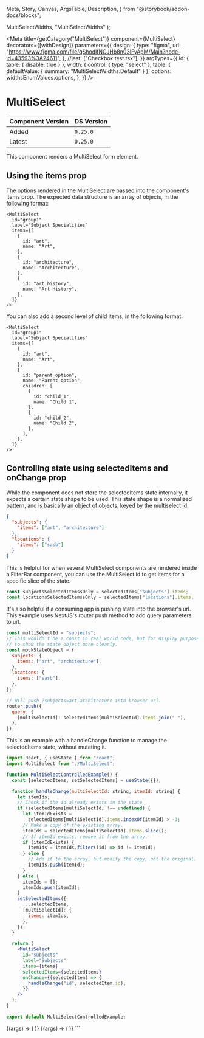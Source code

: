   Meta,
  Story,
  Canvas,
  ArgsTable,
  Description,
} from "@storybook/addon-docs/blocks";

  MultiSelectWidths,
  "MultiSelectWidths"
);

<Meta
  title={getCategory("MultiSelect")}
  component={MultiSelect}
  decorators={[withDesign]}
  parameters={{
    design: {
      type: "figma",
      url: "https://www.figma.com/file/qShodlfNCJHb8n03IFyApM/Main?node-id=43593%3A24611",
    },
    //jest: ["Checkbox.test.tsx"],
  }}
  argTypes={{
    id: { table: { disable: true } },
    width: {
      control: { type: "select" },
      table: { defaultValue: { summary: "MultiSelectWidths.Default" } },
      options: widthsEnumValues.options,
    },
  }}
/>

# MultiSelect

| Component Version | DS Version |
| ----------------- | ---------- |
| Added             | `0.25.0`   |
| Latest            | `0.25.0`   |

<Description of={MultiSelect} />

This component renders a MultiSelect form element.

## Using the items prop

The options rendered in the MultiSelect are passed into the component's items prop.
The expected data structure is an array of objects, in the following format:

```tsx
<MultiSelect
  id="group1"
  label="Subject Specialities"
  items={[
    {
      id: "art",
      name: "Art",
    },
    {
      id: "architecture",
      name: "Architecture",
    },
    {
      id: "art_history",
      name: "Art History",
    },
  ]}
/>
```

You can also add a second level of child items, in the following format:

```tsx
<MultiSelect
  id="group1"
  label="Subject Specialities"
  items={[
    {
      id: "art",
      name: "Art",
    },
    {
      id: "parent_option",
      name: "Parent option",
      children: [
        {
          id: "child_1",
          name: "Child 1",
        },
        {
          id: "child_2",
          name: "Child 2",
        },
      ],
    },
  ]}
/>
```

## Controlling state using selectedItems and onChange prop

While the component does not store the selectedItems state internally, it expects
a certain state shape to be used. This state shape is a normalized pattern, and is
basically an object of objects, keyed by the multiselect id.

```json
{
  "subjects": {
    "items": ["art", "architecture"]
  },
  "locations": {
    "items": ["sasb"]
  }
}
```

This is helpful for when several MultiSelect components are rendered inside a FilterBar component,
you can use the MultiSelect id to get items for a specific slice of the state.

```jsx
const subjectsSelectedItemssOnly = selectedItems["subjects"].items;
const locationsSelectedItemssOnly = selectedItems["locations"].items;
```

It's also helpful if a consuming app is pushing state into the browser's url.
This example uses NextJS's router push method to add query parameters to url.

```jsx
const multiSelectId = "subjects";
// This wouldn't be a const in real world code, but for display purposes here
// to show the state object more clearly.
const mockStateObject = {
  subjects: {
    items: ["art", "architecture"],
  },
  locations: {
    items: ["sasb"],
  },
};

// Will push ?subjects=art,architecture into browser url.
router.push({
  query: {
    [multiSelectId]: selectedItems[multiSelectId].items.join(" "),
  },
});
```

This is an example with a handleChange function to manage the selectedItems state, without
mutating it.

```jsx
import React, { useState } from "react";
import MultiSelect from "./MultiSelect";

function MultiSelectControlledExample() {
  const [selectedItems, setSelectedItems] = useState({});

  function handleChange(multiSelectId: string, itemId: string) {
    let itemIds;
    // Check if the id already exists in the state
    if (selectedItems[multiSelectId] !== undefined) {
      let itemIdExists =
        selectedItems[multiSelectId].items.indexOf(itemId) > -1;
      // Make a copy of the existing array.
      itemIds = selectedItems[multiSelectId].items.slice();
      // If itemId exists, remove it from the array.
      if (itemIdExists) {
        itemIds = itemIds.filter((id) => id != itemId);
      } else {
        // Add it to the array, but modify the copy, not the original.
        itemIds.push(itemId);
      }
    } else {
      itemIds = [];
      itemIds.push(itemId);
    }
    setSelectedItems({
      ...selectedItems,
      [multiSelectId]: {
        items: itemIds,
      },
    });
  }

  return (
    <MultiSelect
      id="subjects"
      label="Subjects"
      items={items}
      selectedItems={selectedItems}
      onChange={(selectedItem) => {
        handleChange("id", selectedItem.id);
      }}
    />
  );
}

export default MultiSelectControlledExample;
```

<Canvas withToolbar>
  <Story
    name="MultiSelect With Controls"
    args={{
      id: "group1",
      label: "Subject Specialities",
      width: "MultiSelectWidths.Default",
    }}
  >
    {(args) => (
      <stories.MultiSelectStory
        {...args}
        width={widthsEnumValues.getValue(args.width)}
      />
    )}
  </Story>
</Canvas>

<ArgsTable story="MultiSelect" />

<Canvas withToolbar>
  <Story
    name="MultiSelectDialog With Controls"
    args={{
      id: "group1",
      label: "Subject Specialities Dialog",
      width: "MultiSelectWidths.Default",
    }}
  >
    {(args) => (
      <stories.MultiSelectDialogStory
        {...args}
        width={widthsEnumValues.getValue(args.width)}
      />
    )}
  </Story>
</Canvas>

<ArgsTable story="MultiSelectDialog" />
```
